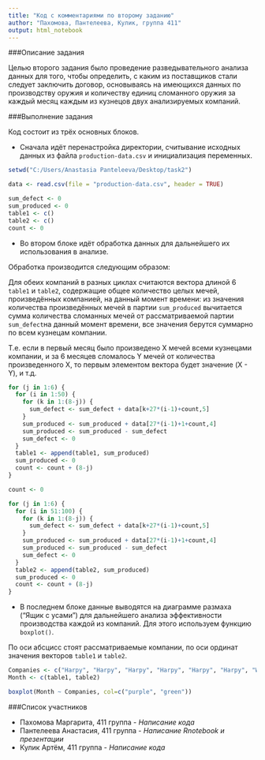 ```yaml
---
title: "Код с комментариями по второму заданию"
author: "Пахомова, Пантелеева, Кулик, группа 411"
output: html_notebook
---
```


###Описание задания

Целью второго задания было проведение разведывательного анализа данных для того, чтобы определить, с каким из поставщиков стали следует заключить договор, основываясь на имеющихся данных по производству оружия и количеству единиц сломанного оружия за каждый месяц каждым из кузнецов двух анализируемых компаний.

###Выполнение задания

Код состоит из трёх основных блоков.

+ Сначала идёт перенастройка директории, считывание исходных данных из файла `production-data.csv` и инициализация переменных.

```r
setwd("C:/Users/Anastasia Panteleeva/Desktop/task2")

data <- read.csv(file = "production-data.csv", header = TRUE)

sum_defect <- 0
sum_produced <- 0
table1 <- c()
table2 <- c()
count <- 0
```


+ Во втором блоке идёт обработка данных для дальнейшего их использования в анализе.

Обработка производится следующим образом:

Для обеих компаний в разных циклах считаются вектора длиной 6 `table1` и `table2`, содержащие общее количество целых мечей, произведённых компанией, на данный момент времени: из значения количества произведённых мечей в партии `sum_produced` вычитается сумма количества сломанных мечей от рассматриваемой партии `sum_defect`на данный момент времени, все значения берутся суммарно по всем кузнецам компании.

Т.е. если в первый месяц было произведено Х мечей всеми кузнецами компании, и за 6 месяцев сломалось Y мечей от количества произведенного X, то первым элементом вектора будет значение (X - Y), и т.д.

```r
for (j in 1:6) {
  for (i in 1:50) {
    for (k in 1:(8-j)) {
      sum_defect <- sum_defect + data[k+27*(i-1)+count,5]
    }
    sum_produced <- sum_produced + data[27*(i-1)+1+count,4]
    sum_produced <- sum_produced - sum_defect 
    sum_defect <- 0
  }
  table1 <- append(table1, sum_produced)
  sum_produced <- 0
  count <- count + (8-j)
}

count <- 0

for (j in 1:6) {
  for (i in 51:100) {
    for (k in 1:(8-j)) {
      sum_defect <- sum_defect + data[k+27*(i-1)+count,5]
    }
    sum_produced <- sum_produced + data[27*(i-1)+1+count,4]
    sum_produced <- sum_produced - sum_defect 
    sum_defect <- 0
  }
  table2 <- append(table2, sum_produced)
  sum_produced <- 0
  count <- count + (8-j)
}

```
+ В последнем блоке данные выводятся на диаграмме размаха ("Ящик с усами") для дальнейшего анализа эффективности производства каждой из компаний. Для этого используем функцию `boxplot()`.

По оси абсцисс стоят рассматриваемые компании, по оси ординат значения векторов `table1` и `table2`.

```r
Companies <- c("Harpy", "Harpy", "Harpy", "Harpy", "Harpy", "Harpy", "Westeros", "Westeros", "Westeros", "Westeros", "Westeros", "Westeros")
Month <- c(table1, table2)

boxplot(Month ~ Companies, col=c("purple", "green"))
```

###Список участников

+ Пахомова Маргарита, 411 группа - *Написание кода*
+ Пантелеева Анастасия, 411 группа - *Написание Rnotebook и презентации*
+ Кулик Артём, 411 группа - *Написание кода*
